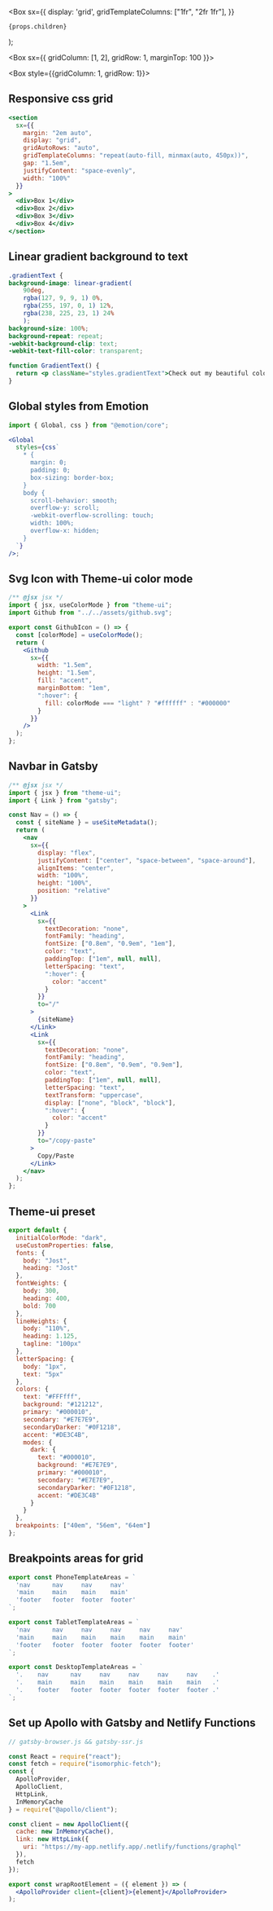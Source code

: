 
  <Box
    sx={{
      display: 'grid',
      gridTemplateColumns: ["1fr", "2fr 1fr"],
    }}
  >
    {props.children}
  </Box>
);

<Box sx={{ gridColumn: [1, 2], gridRow: 1, marginTop: 100 }}>
  <TableOfContents headings={props.headings} />
</Box>

<Box style={{gridColumn: 1, gridRow: 1}}>

## Responsive css grid

```jsx
<section
  sx={{
    margin: "2em auto",
    display: "grid",
    gridAutoRows: "auto",
    gridTemplateColumns: "repeat(auto-fill, minmax(auto, 450px))",
    gap: "1.5em",
    justifyContent: "space-evenly",
    width: "100%"
  }}
>
  <div>Box 1</div>
  <div>Box 2</div>
  <div>Box 3</div>
  <div>Box 4</div>
</section>
```

## Linear gradient background to text

```css
.gradientText {
background-image: linear-gradient(
    90deg,
    rgba(127, 9, 9, 1) 0%,
    rgba(255, 197, 0, 1) 12%,
    rgba(238, 225, 23, 1) 24%
    );
background-size: 100%;
background-repeat: repeat;
-webkit-background-clip: text;
-webkit-text-fill-color: transparent;
```

```jsx
function GradientText() {
  return <p className="styles.gradientText">Check out my beautiful colours!</p>;
}
```

## Global styles from Emotion

```jsx
import { Global, css } from "@emotion/core";

<Global
  styles={css`
    * {
      margin: 0;
      padding: 0;
      box-sizing: border-box;
    }
    body {
      scroll-behavior: smooth;
      overflow-y: scroll;
      -webkit-overflow-scrolling: touch;
      width: 100%;
      overflow-x: hidden;
    }
  `}
/>;
```

## Svg Icon with Theme-ui color mode

```jsx
/** @jsx jsx */
import { jsx, useColorMode } from "theme-ui";
import Github from "../../assets/github.svg";

export const GithubIcon = () => {
  const [colorMode] = useColorMode();
  return (
    <Github
      sx={{
        width: "1.5em",
        height: "1.5em",
        fill: "accent",
        marginBottom: "1em",
        ":hover": {
          fill: colorMode === "light" ? "#ffffff" : "#000000"
        }
      }}
    />
  );
};
```

## Navbar in Gatsby

```jsx
/** @jsx jsx */
import { jsx } from "theme-ui";
import { Link } from "gatsby";

const Nav = () => {
  const { siteName } = useSiteMetadata();
  return (
    <nav
      sx={{
        display: "flex",
        justifyContent: ["center", "space-between", "space-around"],
        alignItems: "center",
        width: "100%",
        height: "100%",
        position: "relative"
      }}
    >
      <Link
        sx={{
          textDecoration: "none",
          fontFamily: "heading",
          fontSize: ["0.8em", "0.9em", "1em"],
          color: "text",
          paddingTop: ["1em", null, null],
          letterSpacing: "text",
          ":hover": {
            color: "accent"
          }
        }}
        to="/"
      >
        {siteName}
      </Link>
      <Link
        sx={{
          textDecoration: "none",
          fontFamily: "heading",
          fontSize: ["0.8em", "0.9em", "0.9em"],
          color: "text",
          paddingTop: ["1em", null, null],
          letterSpacing: "text",
          textTransform: "uppercase",
          display: ["none", "block", "block"],
          ":hover": {
            color: "accent"
          }
        }}
        to="/copy-paste"
      >
        Copy/Paste
      </Link>
    </nav>
  );
};
```

## Theme-ui preset

```js
export default {
  initialColorMode: "dark",
  useCustomProperties: false,
  fonts: {
    body: "Jost",
    heading: "Jost"
  },
  fontWeights: {
    body: 300,
    heading: 400,
    bold: 700
  },
  lineHeights: {
    body: "110%",
    heading: 1.125,
    tagline: "100px"
  },
  letterSpacing: {
    body: "1px",
    text: "5px"
  },
  colors: {
    text: "#FFFfff",
    background: "#121212",
    primary: "#000010",
    secondary: "#E7E7E9",
    secondaryDarker: "#0F1218",
    accent: "#DE3C4B",
    modes: {
      dark: {
        text: "#000010",
        background: "#E7E7E9",
        primary: "#000010",
        secondary: "#E7E7E9",
        secondaryDarker: "#0F1218",
        accent: "#DE3C4B"
      }
    }
  },
  breakpoints: ["40em", "56em", "64em"]
};
```

## Breakpoints areas for grid

```js
export const PhoneTemplateAreas = `
  'nav      nav     nav     nav'
  'main     main    main    main'
  'footer   footer  footer  footer'
`;

export const TabletTemplateAreas = `
  'nav      nav     nav     nav     nav     nav'
  'main     main    main    main    main    main'
  'footer   footer  footer  footer  footer  footer'
`;

export const DesktopTemplateAreas = `
  '.    nav      nav     nav     nav     nav     nav    .'
  '.    main     main    main    main    main    main   .'
  '.    footer   footer  footer  footer  footer  footer .'
`;
```

## Set up Apollo with Gatsby and Netlify Functions

```jsx
// gatsby-browser.js && gatsby-ssr.js

const React = require("react");
const fetch = require("isomorphic-fetch");
const {
  ApolloProvider,
  ApolloClient,
  HttpLink,
  InMemoryCache
} = require("@apollo/client");

const client = new ApolloClient({
  cache: new InMemoryCache(),
  link: new HttpLink({
    uri: "https://my-app.netlify.app/.netlify/functions/graphql"
  }),
  fetch
});

export const wrapRootElement = ({ element }) => (
  <ApolloProvider client={client}>{element}</ApolloProvider>
);
```

</Box>
